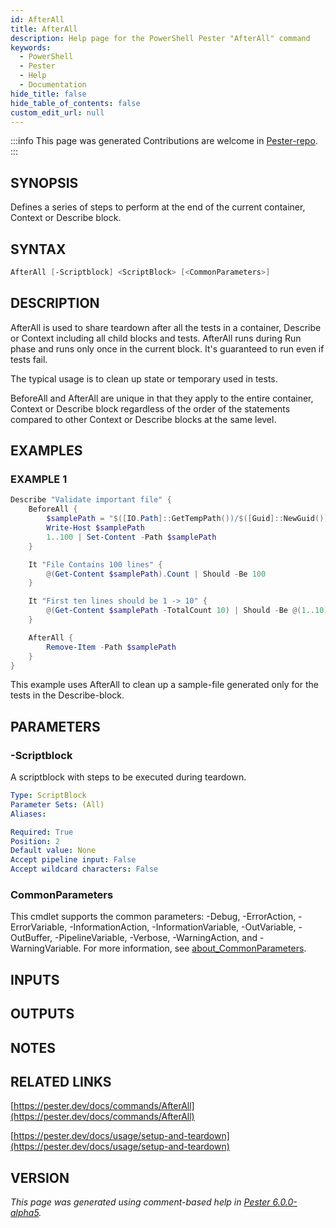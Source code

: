 ```yaml
---
id: AfterAll
title: AfterAll
description: Help page for the PowerShell Pester "AfterAll" command
keywords:
  - PowerShell
  - Pester
  - Help
  - Documentation
hide_title: false
hide_table_of_contents: false
custom_edit_url: null
---
```


:::info This page was generated
Contributions are welcome in [Pester-repo](https://github.com/pester/pester).
:::

## SYNOPSIS

Defines a series of steps to perform at the end of the current container,
Context or Describe block.

## SYNTAX

```powershell
AfterAll [-Scriptblock] <ScriptBlock> [<CommonParameters>]
```

## DESCRIPTION

AfterAll is used to share teardown after all the tests in a container, Describe
or Context including all child blocks and tests.
AfterAll runs during Run phase
and runs only once in the current block.
It's guaranteed to run even if tests
fail.

The typical usage is to clean up state or temporary used in tests.

BeforeAll and AfterAll are unique in that they apply to the entire container,
Context or Describe block regardless of the order of the statements compared to
other Context or Describe blocks at the same level.

## EXAMPLES

### EXAMPLE 1

```powershell
Describe "Validate important file" {
    BeforeAll {
        $samplePath = "$([IO.Path]::GetTempPath())/$([Guid]::NewGuid()).txt"
        Write-Host $samplePath
        1..100 | Set-Content -Path $samplePath
    }

    It "File Contains 100 lines" {
        @(Get-Content $samplePath).Count | Should -Be 100
    }

    It "First ten lines should be 1 -> 10" {
        @(Get-Content $samplePath -TotalCount 10) | Should -Be @(1..10)
    }

    AfterAll {
        Remove-Item -Path $samplePath
    }
}
```

This example uses AfterAll to clean up a sample-file generated only for
the tests in the Describe-block.

## PARAMETERS

### -Scriptblock

A scriptblock with steps to be executed during teardown.

```yaml
Type: ScriptBlock
Parameter Sets: (All)
Aliases:

Required: True
Position: 2
Default value: None
Accept pipeline input: False
Accept wildcard characters: False
```

### CommonParameters

This cmdlet supports the common parameters: -Debug, -ErrorAction, -ErrorVariable, -InformationAction, -InformationVariable, -OutVariable, -OutBuffer, -PipelineVariable, -Verbose, -WarningAction, and -WarningVariable. For more information, see [about_CommonParameters](http://go.microsoft.com/fwlink/?LinkID=113216).

## INPUTS

## OUTPUTS

## NOTES

## RELATED LINKS

[https://pester.dev/docs/commands/AfterAll](https://pester.dev/docs/commands/AfterAll)

[https://pester.dev/docs/usage/setup-and-teardown](https://pester.dev/docs/usage/setup-and-teardown)

## VERSION

*This page was generated using comment-based help in [Pester 6.0.0-alpha5](https://github.com/pester/pester).*
